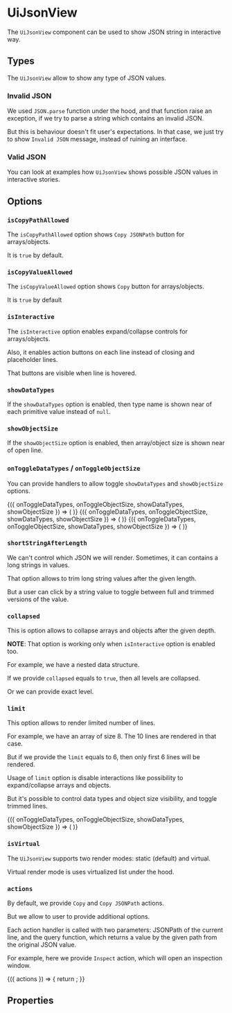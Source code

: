 


<Meta title="UiJsonView/Docs" />

# UiJsonView

The `UiJsonView` component can be used to show JSON string in interactive way.

<Canvas>
  <UiJsonView source={samples.intro} />
</Canvas>

## Types

The `UiJsonView` allow to show any type of JSON values.

### Invalid JSON

We used `JSON.parse` function under the hood, and that function raise an exception, if we try to parse a string which
contains an invalid JSON.

But this is behaviour doesn't fit user's expectations. In that case, we just try to show `Invalid JSON` message, instead
of ruining an interface.

<Canvas>
  <UiJsonView source="" />
</Canvas>

### Valid JSON

You can look at examples how `UiJsonView` shows possible JSON values in interactive stories.

## Options

### `isCopyPathAllowed`

The `isCopyPathAllowed` option shows `Copy JSONPath` button for arrays/objects.

It is `true` by default.

<Canvas>
  <UiJsonView isCopyPathAllowed={false} isInteractive source={samples.isInteractive} />
</Canvas>

### `isCopyValueAllowed`

The `isCopyValueAllowed` option shows `Copy` button for arrays/objects.

It is `true` by default

<Canvas>
  <UiJsonView isCopyValueAllowed={false} isInteractive source={samples.isInteractive} />
</Canvas>

### `isInteractive`

The `isInteractive` option enables expand/collapse controls for arrays/objects.

Also, it enables action buttons on each line instead of closing and placeholder lines.

That buttons are visible when line is hovered.

<Canvas>
  <UiJsonView isInteractive source={samples.isInteractive} />
</Canvas>

### `showDataTypes`

If the `showDataTypes` option is enabled, then type name is shown near of each primitive value instead of `null`.

<Canvas>
  <UiJsonView showDataTypes source={samples.showDataTypes} />
</Canvas>

### `showObjectSize`

If the `showObjectSize` option is enabled, then array/object size is shown near of open line.

<Canvas>
  <UiJsonView showObjectSize source={samples.showObjectSize} />
</Canvas>

### `onToggleDataTypes` / `onToggleObjectSize`

You can provide handlers to allow toggle `showDataTypes` and `showObjectSize` options.

<Canvas>
  <Options dataTypes>
    {({ onToggleDataTypes, onToggleObjectSize, showDataTypes, showObjectSize }) => (
      <UiJsonView
        onToggleDataTypes={onToggleDataTypes}
        onToggleObjectSize={onToggleObjectSize}
        showDataTypes={showDataTypes}
        showObjectSize={showObjectSize}
        source={samples.showObjectSize}
      />
    )}
  </Options>
</Canvas>

<Canvas>
  <Options objectSize>
    {({ onToggleDataTypes, onToggleObjectSize, showDataTypes, showObjectSize }) => (
      <UiJsonView
        onToggleDataTypes={onToggleDataTypes}
        onToggleObjectSize={onToggleObjectSize}
        showDataTypes={showDataTypes}
        showObjectSize={showObjectSize}
        source={samples.showObjectSize}
      />
    )}
  </Options>
</Canvas>

<Canvas>
  <Options dataTypes objectSize>
    {({ onToggleDataTypes, onToggleObjectSize, showDataTypes, showObjectSize }) => (
      <UiJsonView
        onToggleDataTypes={onToggleDataTypes}
        onToggleObjectSize={onToggleObjectSize}
        showDataTypes={showDataTypes}
        showObjectSize={showObjectSize}
        source={samples.showObjectSize}
      />
    )}
  </Options>
</Canvas>

### `shortStringAfterLength`

We can't control which JSON we will render. Sometimes, it can contains a long strings in values.

That option allows to trim long string values after the given length.

But a user can click by a string value to toggle between full and trimmed versions of the value.

<Canvas>
  <UiJsonView shortStringAfterLength={25} source={samples.shortStringAfterLength} />
</Canvas>

### `collapsed`

This is option allows to collapse arrays and objects after the given depth.

**NOTE**: That option is working only when `isInteractive` option is enabled too.

For example, we have a nested data structure.

<Canvas>
  <UiJsonView isInteractive source={samples.collapsed} />
</Canvas>

If we provide `collapsed` equals to `true`, then all levels are collapsed.

<Canvas>
  <UiJsonView isInteractive collapsed source={samples.collapsed} />
</Canvas>

Or we can provide exact level.

<Canvas>
  <UiJsonView isInteractive collapsed={2} source={samples.collapsed} />
</Canvas>

### `limit`

This option allows to render limited number of lines.

For example, we have an array of size 8. The 10 lines are rendered in that case.

<Canvas>
  <UiJsonView source={samples.limit} />
</Canvas>

But if we provide the `limit` equals to 6, then only first 6 lines will be rendered.

<Canvas>
  <UiJsonView limit={6} source={samples.limit} />
</Canvas>

Usage of `limit` option is disable interactions like possibility to expand/collapse arrays and objects.

But it's possible to control data types and object size visibility, and toggle trimmed lines.

<Canvas>
  <Options dataTypes objectSize>
    {({ onToggleDataTypes, onToggleObjectSize, showDataTypes, showObjectSize }) => (
      <UiJsonView
        collapsed
        isInteractive
        limit={6}
        onToggleDataTypes={onToggleDataTypes}
        onToggleObjectSize={onToggleObjectSize}
        shortStringAfterLength={25}
        showDataTypes={showDataTypes}
        showObjectSize={showObjectSize}
        source={samples.limit}
      />
    )}
  </Options>
</Canvas>

### `isVirtual`

The `UiJsonView` supports two render modes: static (default) and virtual.

Virtual render mode is uses virtualized list under the hood.

<Canvas>
  <Container>
    <UiJsonView source={samples.isVirtual} />
  </Container>
</Canvas>

### `actions`

By default, we provide `Copy` and `Copy JSONPath` actions.

But we allow to user to provide additional options.

Each action handler is called with two parameters: JSONPath of the current line, and the query function, which returns
a value by the given path from the original JSON value.

For example, here we provide `Inspect` action, which will open an inspection window.

<Canvas>
  <Inspect>
    {({ actions }) => {
      return <UiJsonView actions={actions} isInteractive source={samples.showObjectSize} />;
    }}
  </Inspect>
</Canvas>

## Properties

<ArgsTable of={UiJsonView} />
